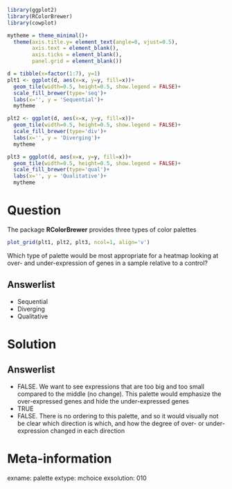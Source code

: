 ```r
library(ggplot2)
library(RColorBrewer)
library(cowplot)

mytheme = theme_minimal()+
  theme(axis.title.y= element_text(angle=0, vjust=0.5),
        axis.text = element_blank(),
        axis.ticks = element_blank(),
        panel.grid = element_blank())

d = tibble(x=factor(1:7), y=1)
plt1 <- ggplot(d, aes(x=x, y=y, fill=x))+
  geom_tile(width=0.5, height=0.5, show.legend = FALSE)+
  scale_fill_brewer(type='seq')+
  labs(x='', y = 'Sequential')+
  mytheme

plt2 <- ggplot(d, aes(x=x, y=y, fill=x))+
  geom_tile(width=0.5, height=0.5, show.legend = FALSE)+
  scale_fill_brewer(type='div')+
  labs(x='', y = 'Diverging')+
  mytheme

plt3 = ggplot(d, aes(x=x, y=y, fill=x))+
  geom_tile(width=0.5, height=0.5, show.legend = FALSE)+
  scale_fill_brewer(type='qual')+
  labs(x='', y = 'Qualitative')+
  mytheme
```

Question
========

The package **RColorBrewer** provides three types of color palettes

```r
plot_grid(plt1, plt2, plt3, ncol=1, align='v')
```

Which type of palette would be most appropriate for a heatmap looking at over- and under-expression of genes in a sample relative to a control?

Answerlist
----------

* Sequential
* Diverging
* Qualitative

Solution
=========

Answerlist
----------

* FALSE. We want to see expressions that are too big and too small compared to the middle (no change). This palette would emphasize the over-expressed genes and hide the under-expressed genes
* TRUE
* FALSE. There is no ordering to this palette, and so it would visually not be clear which direction is which, and how the degree of over- or under-expression changed in each direction

Meta-information
================

exname: palette
extype: mchoice
exsolution: 010

